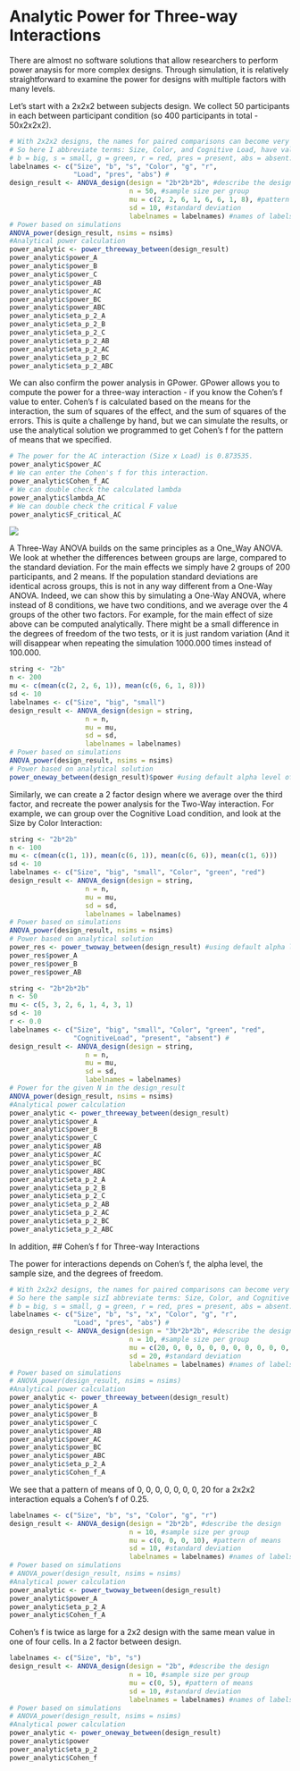 # Analytic Power for Three-way Interactions

There are almost no software solutions that allow researchers to perform power anaysis for more complex designs. Through simulation, it is relatively straightforward to examine the power for designs with multiple factors with many levels. 

Let's start with a 2x2x2 between subjects design. We collect 50 participants in each between participant condition (so 400 participants in total - 50x2x2x2). 

```r
# With 2x2x2 designs, the names for paired comparisons can become very long. 
# So here I abbreviate terms: Size, Color, and Cognitive Load, have values:
# b = big, s = small, g = green, r = red, pres = present, abs = absent.  
labelnames <- c("Size", "b", "s", "Color", "g", "r", 
                "Load", "pres", "abs") #
design_result <- ANOVA_design(design = "2b*2b*2b", #describe the design
                              n = 50, #sample size per group 
                              mu = c(2, 2, 6, 1, 6, 6, 1, 8), #pattern of means
                              sd = 10, #standard deviation
                              labelnames = labelnames) #names of labels
# Power based on simulations
ANOVA_power(design_result, nsims = nsims)
#Analytical power calculation
power_analytic <- power_threeway_between(design_result)
power_analytic$power_A
power_analytic$power_B
power_analytic$power_C
power_analytic$power_AB
power_analytic$power_AC
power_analytic$power_BC
power_analytic$power_ABC
power_analytic$eta_p_2_A
power_analytic$eta_p_2_B
power_analytic$eta_p_2_C
power_analytic$eta_p_2_AB
power_analytic$eta_p_2_AC
power_analytic$eta_p_2_BC
power_analytic$eta_p_2_ABC
```

We can also confirm the power analysis in GPower. GPower allows you to compute the power for a three-way interaction - if you know the Cohen's f value to enter. Cohen's f is calculated based on the means for the interaction, the sum of squares of the effect, and the sum of squares of the errors. This is quite a challenge by hand, but we can simulate the results, or use the analytical solution we programmed to get Cohen's f for the pattern of means that we specified. 

```r
# The power for the AC interaction (Size x Load) is 0.873535. 
power_analytic$power_AC
# We can enter the Cohen's f for this interaction. 
power_analytic$Cohen_f_AC
# We can double check the calculated lambda
power_analytic$lambda_AC
# We can double check the critical F value
power_analytic$F_critical_AC
```

![](screenshots/gpower_8.png)

A Three-Way ANOVA builds on the same principles as a One_Way ANOVA. We look at whether the differences between groups are large, compared to the standard deviation. For the main effects we simply have 2 groups of 200 participants, and 2 means. If the population standard deviations are identical across groups, this is not in any way different from a One-Way ANOVA. Indeed, we can show this by simulating a One-Way ANOVA, where instead of 8 conditions, we have two conditions, and we average over the 4 groups of the other two factors. For example, for the main effect of size above can be computed analytically. There might be a small difference in the degrees of freedom of the two tests, or it is just random variation (And it will disappear when repeating the simulation 1000.000 times instead of 100.000. 

```r
string <- "2b"
n <- 200
mu <- c(mean(c(2, 2, 6, 1)), mean(c(6, 6, 1, 8)))
sd <- 10
labelnames <- c("Size", "big", "small")
design_result <- ANOVA_design(design = string,
                   n = n, 
                   mu = mu, 
                   sd = sd, 
                   labelnames = labelnames)
# Power based on simulations
ANOVA_power(design_result, nsims = nsims)
# Power based on analytical solution
power_oneway_between(design_result)$power #using default alpha level of .05
```

Similarly, we can create a 2 factor design where we average over the third factor, and recreate the power analysis for the Two-Way interaction. For example, we can group over the Cognitive Load condition, and look at the Size by Color Interaction:

```r
string <- "2b*2b"
n <- 100
mu <- c(mean(c(1, 1)), mean(c(6, 1)), mean(c(6, 6)), mean(c(1, 6)))
sd <- 10
labelnames <- c("Size", "big", "small", "Color", "green", "red")
design_result <- ANOVA_design(design = string,
                   n = n, 
                   mu = mu, 
                   sd = sd, 
                   labelnames = labelnames)
# Power based on simulations
ANOVA_power(design_result, nsims = nsims)
# Power based on analytical solution
power_res <- power_twoway_between(design_result) #using default alpha level of .05
power_res$power_A
power_res$power_B
power_res$power_AB
```



```r
string <- "2b*2b*2b"
n <- 50
mu <- c(5, 3, 2, 6, 1, 4, 3, 1) 
sd <- 10
r <- 0.0
labelnames <- c("Size", "big", "small", "Color", "green", "red", 
                "CognitiveLoad", "present", "absent") #
design_result <- ANOVA_design(design = string,
                   n = n, 
                   mu = mu, 
                   sd = sd, 
                   labelnames = labelnames)
# Power for the given N in the design_result
ANOVA_power(design_result, nsims = nsims)
#Analytical power calculation
power_analytic <- power_threeway_between(design_result)
power_analytic$power_A
power_analytic$power_B
power_analytic$power_C
power_analytic$power_AB
power_analytic$power_AC
power_analytic$power_BC
power_analytic$power_ABC
power_analytic$eta_p_2_A
power_analytic$eta_p_2_B
power_analytic$eta_p_2_C
power_analytic$eta_p_2_AB
power_analytic$eta_p_2_AC
power_analytic$eta_p_2_BC
power_analytic$eta_p_2_ABC
```

In addition, ## Cohen's f for Three-way Interactions

The power for interactions depends on Cohen's f, the alpha level, the sample size, and the degrees of freedom. 

```r
# With 2x2x2 designs, the names for paired comparisons can become very long. 
# So here the sample sizI abbreviate terms: Size, Color, and Cognitive Load, have values:
# b = big, s = small, g = green, r = red, pres = present, abs = absent.  
labelnames <- c("Size", "b", "s", "x", "Color", "g", "r", 
                "Load", "pres", "abs") #
design_result <- ANOVA_design(design = "3b*2b*2b", #describe the design
                              n = 10, #sample size per group 
                              mu = c(20, 0, 0, 0, 0, 0, 0, 0, 0, 0, 0, 20), #pattern of means
                              sd = 20, #standard deviation
                              labelnames = labelnames) #names of labels
# Power based on simulations
# ANOVA_power(design_result, nsims = nsims)
#Analytical power calculation
power_analytic <- power_threeway_between(design_result)
power_analytic$power_A
power_analytic$power_B
power_analytic$power_C
power_analytic$power_AB
power_analytic$power_AC
power_analytic$power_BC
power_analytic$power_ABC
power_analytic$eta_p_2_A
power_analytic$Cohen_f_A
```

We see that a pattern of means of 0, 0, 0, 0, 0, 0, 0, 20 for a 2x2x2 interaction equals a Cohen's f of 0.25.  

```r
labelnames <- c("Size", "b", "s", "Color", "g", "r")
design_result <- ANOVA_design(design = "2b*2b", #describe the design
                              n = 10, #sample size per group 
                              mu = c(0, 0, 0, 10), #pattern of means
                              sd = 10, #standard deviation
                              labelnames = labelnames) #names of labels
# Power based on simulations
# ANOVA_power(design_result, nsims = nsims)
#Analytical power calculation
power_analytic <- power_twoway_between(design_result)
power_analytic$power_A
power_analytic$eta_p_2_A
power_analytic$Cohen_f_A
```

Cohen's f is twice as large for a 2x2 design with the same mean value in one of four cells. In a 2 factor between design. 

```r
labelnames <- c("Size", "b", "s")
design_result <- ANOVA_design(design = "2b", #describe the design
                              n = 10, #sample size per group 
                              mu = c(0, 5), #pattern of means
                              sd = 10, #standard deviation
                              labelnames = labelnames) #names of labels
# Power based on simulations
# ANOVA_power(design_result, nsims = nsims)
#Analytical power calculation
power_analytic <- power_oneway_between(design_result)
power_analytic$power
power_analytic$eta_p_2
power_analytic$Cohen_f
```
